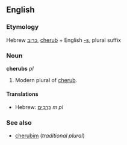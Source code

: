 ==English==
===Etymology===
Hebrew [[כרוב]], [[cherub]] + English [[-s]], plural suffix

===Noun===
'''cherubs''' ''pl''

# Modern plural of [[cherub]].

====Translations====
*Hebrew: [[כרבים|כְּרֻבִים]] ''m pl''

===See also===
*[[cherubim]] (''traditional plural'')